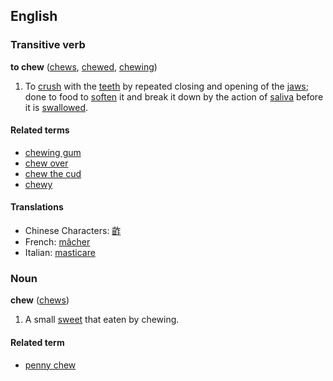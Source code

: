 ==English==
===Transitive verb===
'''to chew''' ([[chews]], [[chewed]], [[chewing]])

#To [[crush]] with the [[tooth|teeth]] by repeated closing and opening of the [[jaw]]s; done to food to [[soften]] it and break it down by the action of [[saliva]] before it is [[swallow]]ed.

====Related terms====
*[[chewing gum]]
*[[chew over]]
*[[chew the cud]]
*[[chewy]]

====Translations====
*Chinese Characters: [[齚]]
*French: [[mâcher]]
*Italian: [[masticare]]

===Noun===
'''chew''' ([[chews]])

#A small [[sweet]] that eaten by chewing.

====Related term====
*[[penny chew]]
